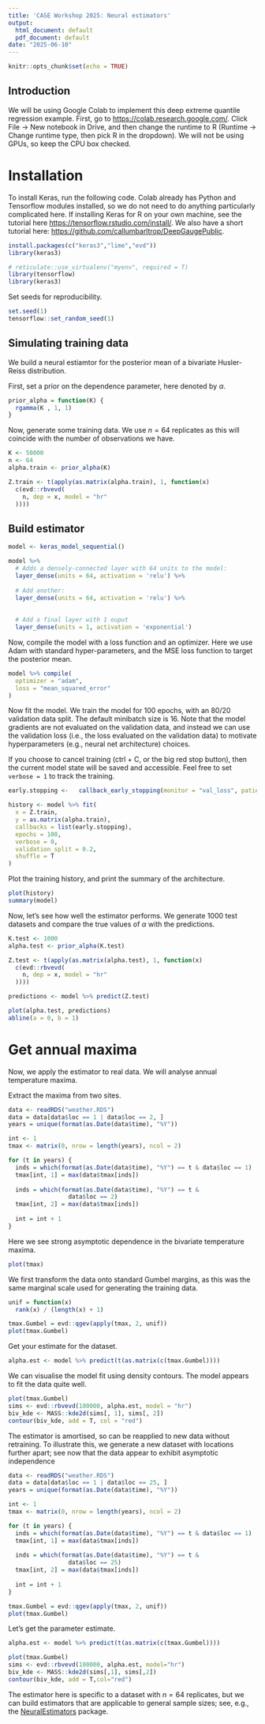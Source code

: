 ```yaml
---
title: 'CASE Workshop 2025: Neural estimators'
output:
  html_document: default
  pdf_document: default
date: "2025-06-10"
---
```


```r
knitr::opts_chunk$set(echo = TRUE)
```

## Introduction
We will be using Google Colab to implement this deep extreme quantile regression example. First, go to [https://colab.research.google.com/](https://colab.research.google.com/). Click File -> New notebook in Drive, and then change the runtime to R (Runtime -> Change runtime type, then pick R in the dropdown). We will not be using GPUs, so keep the CPU box checked.



# Installation

To install Keras, run the following code. Colab already has Python and Tensorflow modules installed, so we do not need to do anything particularly complicated here. If installing Keras for R on your own machine, see the tutorial here [https://tensorflow.rstudio.com/install/](https://tensorflow.rstudio.com/install/). We also have a short tutorial here: [https://github.com/callumbarltrop/DeepGaugePublic](https://github.com/callumbarltrop/DeepGaugePublic/blob/main/README.md).



```r
install.packages(c("keras3","lime","evd"))
library(keras3)
```

```r
# reticulate::use_virtualenv("myenv", required = T)
library(tensorflow)
library(keras3)
```

Set seeds for reproducibility.
```r
set.seed(1)
tensorflow::set_random_seed(1)
```

## Simulating training data

We build a neural estiamtor for the posterior mean of a bivariate Husler-Reiss distribution.

First, set a prior on the dependence parameter, here denoted by $\alpha$.
```r
prior_alpha = function(K) {
  rgamma(K , 1, 1)
}
```

Now, generate some training data. We use $n=64$ replicates as this will coincide with the number of observations we have.
```r
K <- 50000
n <- 64
alpha.train <- prior_alpha(K)

Z.train <- t(apply(as.matrix(alpha.train), 1, function(x)
  c(evd::rbvevd(
    n, dep = x, model = "hr"
  ))))

```


## Build estimator
```r
model <- keras_model_sequential()

model %>%
  # Adds a densely-connected layer with 64 units to the model:
  layer_dense(units = 64, activation = 'relu') %>%
  
  # Add another:
  layer_dense(units = 64, activation = 'relu') %>%
  
  
  # Add a final layer with 1 ouput
  layer_dense(units = 1, activation = 'exponential')
```

Now, compile the model with a loss function and an optimizer. Here we use Adam with standard hyper-parameters, and the MSE loss function to target the posterior mean.

```r
model %>% compile(
  optimizer = "adam",
  loss = "mean_squared_error"
)
```


Now fit the model. We train the model for 100 epochs, with an 80/20 validation data split. The default minibatch size is 16. Note that the model gradients are not evaluated on the validation data, and instead we can use the validation loss (i.e., the loss evaluated on the validation data) to motivate hyperparameters (e.g., neural net architecture) choices.

If you choose to cancel training (ctrl + C, or the big red stop button), then the current model state will be saved and accessible. Feel free to set `verbose = 1` to track the training.

```r
early.stopping <-   callback_early_stopping(monitor = "val_loss", patience = 10)

history <- model %>% fit(
  x = Z.train,
  y = as.matrix(alpha.train),
  callbacks = list(early.stopping),
  epochs = 100,
  verbose = 0,
  validation_split = 0.2,
  shuffle = T
)
```
Plot the training history, and print the summary of the architecture.
```r
plot(history)
summary(model)
```
Now, let's see how well the estimator performs. We generate 1000 test datasets and compare the true values of $\alpha$ with the predictions.

```r
K.test <- 1000
alpha.test <- prior_alpha(K.test)

Z.test <- t(apply(as.matrix(alpha.test), 1, function(x)
  c(evd::rbvevd(
    n, dep = x, model = "hr"
  ))))

predictions <- model %>% predict(Z.test)

plot(alpha.test, predictions)
abline(a = 0, b = 1)
```

# Get annual maxima

Now, we apply the estimator to real data. We will analyse annual temperature maxima.

Extract the maxima from two sites.

```r
data <- readRDS("weather.RDS")
data = data[data$loc == 1 | data$loc == 2, ]
years = unique(format(as.Date(data$time), "%Y"))

int <- 1
tmax <- matrix(0, nrow = length(years), ncol = 2)

for (t in years) {
  inds = which(format(as.Date(data$time), "%Y") == t & data$loc == 1)
  tmax[int, 1] = max(data$tmax[inds])
  
  inds = which(format(as.Date(data$time), "%Y") == t &
                 data$loc == 2)
  tmax[int, 2] = max(data$tmax[inds])
  
  int = int + 1
}
```

Here we see strong asymptotic dependence in the bivariate temperature maxima.
```r
plot(tmax)
```

We first transform the data onto standard Gumbel margins, as this was the same marginal scale used for generating the training data.
```r
unif = function(x)
  rank(x) / (length(x) + 1)

tmax.Gumbel = evd::qgev(apply(tmax, 2, unif))
plot(tmax.Gumbel)
```

Get your estimate for the dataset.
```r
alpha.est <- model %>% predict(t(as.matrix(c(tmax.Gumbel))))
```

We can visualise the model fit using density contours. The model appears to fit the data quite well.
```r
plot(tmax.Gumbel)
sims <- evd::rbvevd(100000, alpha.est, model = "hr")
biv_kde <- MASS::kde2d(sims[, 1], sims[, 2])
contour(biv_kde, add = T, col = "red")
```

The estimator is amortised, so can be reapplied to new data without retraining. To illustrate this, we generate a new dataset with locations further apart; see now that the data appear to exhibit asymptotic independence

```r
data <- readRDS("weather.RDS")
data = data[data$loc == 1 | data$loc == 25, ]
years = unique(format(as.Date(data$time), "%Y"))

int <- 1
tmax <- matrix(0, nrow = length(years), ncol = 2)

for (t in years) {
  inds = which(format(as.Date(data$time), "%Y") == t & data$loc == 1)
  tmax[int, 1] = max(data$tmax[inds])
  
  inds = which(format(as.Date(data$time), "%Y") == t &
                 data$loc == 25)
  tmax[int, 2] = max(data$tmax[inds])
  
  int = int + 1
}

tmax.Gumbel = evd::qgev(apply(tmax, 2, unif))
plot(tmax.Gumbel)
```

Let's get the parameter estimate.
```r
alpha.est <- model %>% predict(t(as.matrix(c(tmax.Gumbel))))
```

```r
plot(tmax.Gumbel)
sims <- evd::rbvevd(100000, alpha.est, model="hr")
biv_kde <- MASS::kde2d(sims[,1], sims[,2])
contour(biv_kde, add = T,col="red")
```

The estimator here is specific to a dataset with $n=64$ replicates, but we can build estimators that are applicable to general sample sizes; see, e.g., the [NeuralEstimators](https://cran.r-project.org/web/packages/NeuralEstimators/vignettes/NeuralEstimators.html) package.
